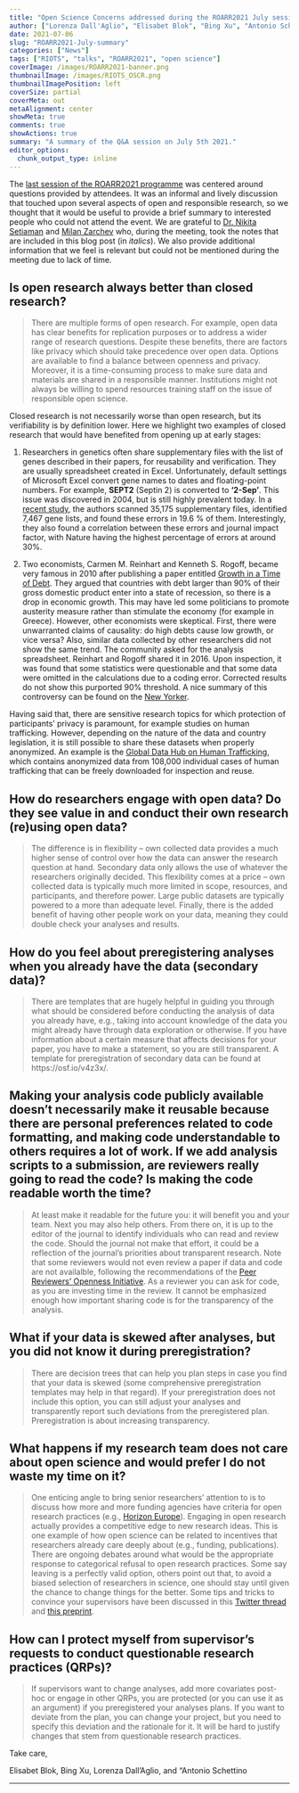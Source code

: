 ```yaml
---
title: "Open Science Concerns addressed during the ROARR2021 July session"
author: ["Lorenza Dall'Aglio", "Elisabet Blok", "Bing Xu", "Antonio Schettino"]
date: 2021-07-06
slug: "ROARR2021-July-summary"
categories: ["News"]
tags: ["RIOTS", "talks", "ROARR2021", "open science"]
coverImage: /images/ROARR2021-banner.png
thumbnailImage: /images/RIOTS_OSCR.png
thumbnailImagePosition: left
coverSize: partial
coverMeta: out
metaAlignment: center
showMeta: true
comments: true
showActions: true
summary: "A summary of the Q&A session on July 5th 2021."
editor_options: 
  chunk_output_type: inline
---
```


The [last session of the ROARR2021 programme](https://www.openscience-rotterdam.com/2021/06/22/roarr2021-july/) was centered around questions provided by attendees. It was an informal and lively discussion that touched upon several aspects of open and responsible research, so we thought that it would be useful to provide a brief summary to interested people who could not attend the event. We are grateful to [Dr. Nikita Setiaman](http://linkedin.com/in/nikita-setiaman-32b42a92) and [Milan Zarchev](https://www.linkedin.com/in/milan-zarchev/) who, during the meeting, took the notes that are included in this blog post (in *italics*). We also provide additional information that we feel is relevant but could not be mentioned during the meeting due to lack of time.

## Is open research always better than closed research?

> There are multiple forms of open research. For example, open data has clear benefits for replication purposes or to address a wider range of research questions. Despite these benefits, there are factors like privacy which should take precedence over open data. Options are available to find a balance between openness and privacy. Moreover, it is a time-consuming process to make sure data and materials are shared in a responsible manner. Institutions might not always be willing to spend resources training staff on the issue of responsible open science.

Closed research is not necessarily worse than open research, but its verifiability is by definition lower. Here we highlight two examples of closed research that would have benefited from opening up at early stages:

1. Researchers in genetics often share supplementary files with the list of genes described in their papers, for reusability and verification. They are usually spreadsheet created in Excel. Unfortunately, default settings of Microsoft Excel convert gene names to dates and floating-point numbers. For example, **SEPT2** (Septin 2) is converted to **‘2-Sep’**. This issue was discovered in 2004, but is still highly prevalent today. In a [recent study](https://doi.org/10.1186/s13059-016-1044-7), the authors scanned 35,175 supplementary files, identified 7,467 gene lists, and found these errors in 19.6 % of them. Interestingly, they also found a correlation between these errors and journal impact factor, with Nature having the highest percentage of errors at around 30%.

2. Two economists, Carmen M. Reinhart and Kenneth S. Rogoff, became very famous in 2010 after publishing a paper entitled [Growth in a Time of Debt](https://www.aeaweb.org/articles?id=10.1257/aer.100.2.573). They argued that countries with debt larger than 90% of their gross domestic product enter into a state of recession, so there is a drop in economic growth. This may have led some politicians to promote austerity measure rather than stimulate the economy (for example in Greece). However, other economists were skeptical. First, there were unwarranted claims of causality: do high debts cause low growth, or vice versa? Also, similar data collected by other researchers did not show the same trend. The community asked for the analysis spreadsheet.  Reinhart and Rogoff shared it in 2016. Upon inspection, it was found that some statistics were questionable and that some data were omitted in the calculations due to a coding error. Corrected results do not show this purported 90% threshold. A nice summary of this controversy can be found on the [New Yorker](https://www.newyorker.com/news/john-cassidy/the-reinhart-and-rogoff-controversy-a-summing-up).

Having said that, there are sensitive research topics for which protection of participants' privacy is paramount, for example studies on human trafficking. However, depending on the nature of the data and country legislation, it is still possible to share these datasets when properly anonymized. An example is the [Global Data Hub on Human Trafficking](https://www.ctdatacollaborative.org/), which contains anonymized data from 108,000 individual cases of human trafficking that can be freely downloaded for inspection and reuse.

## How do researchers engage with open data? Do they see value in and conduct their own research (re)using open data?

> The difference is in flexibility -- own collected data provides a much higher sense of control over how the data can answer the research question at hand. Secondary data only allows the use of whatever the researchers originally decided. This flexibility comes at a price -- own collected data is typically much more limited in scope, resources, and participants, and therefore power. Large public datasets are typically powered to a more than adequate level. Finally, there is the added benefit of having other people work on your data, meaning they could double check your analyses and results.

## How do you feel about preregistering analyses when you already have the data (secondary data)?

> There are templates that are hugely helpful in guiding you through what should be considered before conducting the analysis of data you already have, e.g., taking into account knowledge of the data you might already have through data exploration or otherwise. If you have information about a certain measure that affects decisions for your paper, you have to make a statement, so you are still transparent. A template for preregistration of secondary data can be found at https://osf.io/v4z3x/.

## Making your analysis code publicly available doesn't necessarily make it reusable because there are personal preferences related to code formatting, and making code understandable to others requires a lot of work. If we add analysis scripts to a submission, are reviewers really going to read the code? Is making the code readable worth the time?

> At least make it readable for the future you: it will benefit you and your team. Next you may also help others. From there on, it is up to the editor of the journal to identify individuals who can read and review the code. Should the journal not make that effort, it could be a reflection of the journal's priorities about transparent research. Note that some reviewers would not even review a paper if data and code are not availalble, following the recommendations of the [Peer Reviewers' Openness Initiative](https://www.opennessinitiative.org/). As a reviewer you can ask for code, as you are investing time in the review. It cannot be emphasized enough how important sharing code is for the transparency of the analysis. 
 
## What if your data is skewed after analyses, but you did not know it during preregistration?

> There are decision trees that can help you plan steps in case you find that your data is skewed (some comprehensive preregistration templates may help in that regard). If your preregistration does not include this option, you can still adjust your analyses and transparently report such deviations from the preregistered plan. Preregistration is about increasing transparency.
 
## What happens if my research team does not care about open science and would prefer I do not waste my time on it?

> One enticing angle to bring senior researchers’ attention to is to discuss how more and more funding agencies have criteria for open research practices (e.g., [Horizon Europe](https://ec.europa.eu/info/funding-tenders/opportunities/docs/2021-2027/horizon/guidance/programme-guide_horizon_en.pdf)). Engaging in open research actually provides a competitive edge to new research ideas. This is one example of how open science can be related to incentives that researchers already care deeply about (e.g., funding, publications). There are ongoing debates around what would be the appropriate response to categorical refusal to open research practices. Some say leaving is a perfectly valid option, others point out that, to avoid a biased selection of researchers in science, one should stay until given the chance to change things for the better. Some tips and tricks to convince your supervisors have been discussed in this [Twitter thread](https://twitter.com/BrianNosek/status/1411304239842971652) and [this preprint](https://repub.eur.nl/pub/133263/).

## How can I protect myself from supervisor’s requests to conduct questionable research practices (QRPs)?

> If supervisors want to change analyses, add more covariates post-hoc or engage in other QRPs, you are protected (or you can use it as an argument) if you preregistered your analyses plans. If you want to deviate from the plan, you can change your project, but you need to specify this deviation and the rationale for it. It will be hard to justify changes that stem from questionable research practices. 







Take care,

Elisabet Blok, Bing Xu, Lorenza Dall'Aglio, and "Antonio Schettino


***


